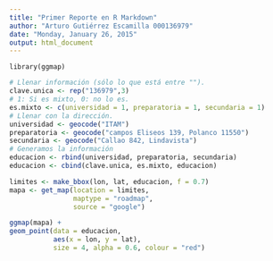---
title: "Primer Reporte en R Markdown"
author: "Arturo Gutiérrez Escamilla 000136979"
date: "Monday, January 26, 2015"
output: html_document
---
```{rpaquetes}
library(ggmap)
```

```{r GenerarDatos, message=FALSE}
# Llenar información (sólo lo que está entre "").
clave.unica <- rep("136979",3)
# 1: Si es mixto, 0: no lo es.
es.mixto <- c(universidad = 1, preparatoria = 1, secundaria = 1)
# Llenar con la dirección.
universidad <- geocode("ITAM")
preparatoria <- geocode("campos Eliseos 139, Polanco 11550")
secundaria <- geocode("Callao 842, Lindavista")
# Generamos la información
educacion <- rbind(universidad, preparatoria, secundaria)
educacion <- cbind(clave.unica, es.mixto, educacion)
```

```{r ObtencionCoordenadasyMapas,warning=FALSE, message=FALSE}
limites <- make_bbox(lon, lat, educacion, f = 0.7)
mapa <- get_map(location = limites, 
                maptype = "roadmap", 
                source = "google")
```

```{r GraficarLocalizaciones, echo=FALSE}
ggmap(mapa) + 
geom_point(data = educacion, 
           aes(x = lon, y = lat), 
           size = 4, alpha = 0.6, colour = "red")
```


